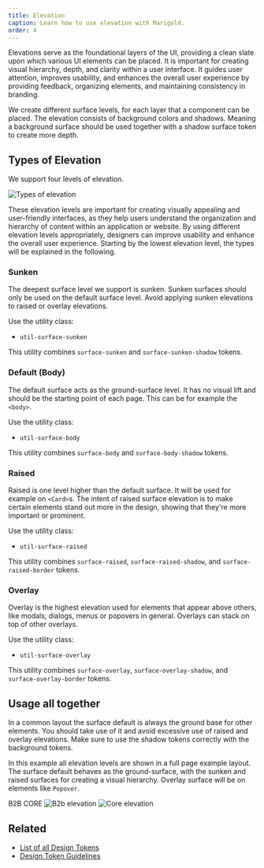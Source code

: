 ```yaml
---
title: Elevation
caption: Learn how to use elevation with Marigold.
order: 4
---
```


Elevations serve as the foundational layers of the UI, providing a clean slate upon which various UI elements can be placed. It is important for creating visual hierarchy, depth, and clarity within a user interface. It guides user attention, improves usability, and enhances the overall user experience by providing feedback, organizing elements, and maintaining consistency in branding.

We create different surface levels, for each layer that a component can be placed.
The elevation consists of background colors and shadows. Meaning a background surface should be used together with a shadow surface token to create more depth.

## Types of Elevation

We support four levels of elevation.

<Image
  src="/surface-levels.jpg"
  alt="Types of elevation"
  width={400}
  height={200}
  className="mx-auto block"
/>

These elevation levels are important for creating visually appealing and user-friendly interfaces, as they help users understand the organization and hierarchy of content within an application or website. By using different elevation levels appropriately, designers can improve usability and enhance the overall user experience.
Starting by the lowest elevation level, the types will be explained in the following.

### Sunken

The deepest surface level we support is sunken. Sunken surfaces should only be used on the default surface level. Avoid applying sunken elevations to raised or overlay elevations.

Use the utility class:

- `util-surface-sunken`

This utility combines `surface-sunken` and `surface-sunken-shadow` tokens.

<ComponentDemo file="./surface-sunken.demo.tsx" />

### Default (Body)

The default surface acts as the ground-surface level. It has no visual lift and should be the starting point of each page. This can be for example the `<body>`.

Use the utility class:

- `util-surface-body`

This utility combines `surface-body` and `surface-body-shadow` tokens.

<ComponentDemo file="./surface-default.demo.tsx" />

### Raised

Raised is one level higher than the default surface. It will be used for example on `<Card>`s. The intent of raised surface elevation is to make certain elements stand out more in the design, showing that they're more important or prominent.

Use the utility class:

- `util-surface-raised`

This utility combines `surface-raised`, `surface-raised-shadow`, and `surface-raised-border` tokens.

<ComponentDemo file="./surface-raised.demo.tsx" />

### Overlay

Overlay is the highest elevation used for elements that appear above others, like modals, dialogs, menus or popovers in general. Overlays can stack on top of other overlays.

Use the utility class:

- `util-surface-overlay`

This utility combines `surface-overlay`, `surface-overlay-shadow`, and `surface-overlay-border` tokens.

<ComponentDemo file="./surface-overlay.demo.tsx" />

## Usage all together

In a common layout the surface default is always the ground base for other elements. You should take use of it and avoid excessive use of raised and overlay elevations. Make sure to use the shadow tokens correctly with the background tokens.

In this example all elevation levels are shown in a full page example layout. The surface default behaves as the ground-surface, with the sunken and raised surfaces for creating a visual hierarchy. Overlay surface will be on elements like `Popover`.

<Tabs>
  <Tabs.List>
    <Tabs.Item id="b2b">B2B</Tabs.Item>
    <Tabs.Item id="core">CORE</Tabs.Item>
  </Tabs.List>
  <Tabs.TabPanel id="b2b">
    <Image
      src="/Elevation_Mockup_B2B.png"
      alt="B2b elevation"
      width={700}
      height={450}
      className="mx-auto block"
    />
  </Tabs.TabPanel>
  <Tabs.TabPanel id="core">
    <Image
      src="/Elevation_Mockup_CORE.png"
      alt="Core elevation"
      width={700}
      height={450}
      className="mx-auto block"
    />
  </Tabs.TabPanel>
</Tabs>

## Related

- [List of all Design Tokens](/foundations/design-tokens)
- [Design Token Guidelines](/getting-started/design-token-guidelines)

